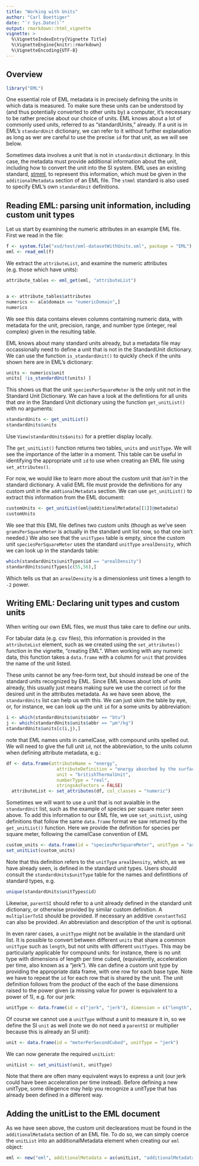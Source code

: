 ```yaml
---
title: "Working with Units"
author: "Carl Boettiger"
date: "`r Sys.Date()`"
output: rmarkdown::html_vignette
vignette: >
  %\VignetteIndexEntry{Vignette Title}
  %\VignetteEngine{knitr::rmarkdown}
  %\VignetteEncoding{UTF-8}
---
```


## Overview

```r
library("EML")
```

One essential role of EML metadata is in precisely defining the units in which data is measured. To make sure these units can be understood by (and thus potentially converted to other units by) a computer, it's necessary to be rather precise about our choice of units.  EML knows about a lot of commonly used units, referred to as "standardUnits," already.  If a unit is in EML's `standardUnit` dictionary, we can refer to it without further explanation as long as wer are careful to use the precise `id` for that unit, as we will see below.

Sometimes data involves a unit that is not in `standardUnit` dictionary.  In this case, the metadata must provide additional information about the unit, including how to convert the unit into the SI system.  EML uses an existing standard, [stmml](), to represent this information, which must be given in the `additionalMetadata` section of an EML file.  The `stmml` standard is also used to specify EML's own `standardUnit` definitions.



## Reading EML: parsing unit information, including custom unit types


Let us start by examining the numeric attributes in an example EML file.  First we read in the file:


```r
f <- system.file("xsd/test/eml-datasetWithUnits.xml", package = "EML")
eml <- read_eml(f)
```

We extract the `attributeList`, and examine the numeric attributes (e.g. those which have units): 

```r
attribute_tables <- eml_get(eml, "attributeList")


a <- attribute_tables$attributes
numerics <- a[a$domain == "numericDomain",]
numerics
```

We see this data contains eleven columns containing numeric data, with metadata for the unit, precision, range, and number type (integer, real complex) given in the resulting table.  

EML knows about many standard units already, but a metadata file may occassionally need to define a unit that is not in the StandardUnit dictionary.  We can use the function `is_standardUnit()` to quickly check if the units shown here are in EML's dictionary:


```r
units <- numerics$unit
units[ !is_standardUnit(units) ]
```

This shows us that the unit `speciesPerSquareMeter` is the only unit not in the Standard Unit Dictionary.  We can have a look at the definitions for all units that *are* in the Standard Unit dictionary using the function `get_unitList()` with no arguments:

```r
standardUnits <- get_unitList()
standardUnits$units
```

Use `View(standardUnits$units)` for a prettier display locally.

The `get_unitList()` function returns two tables, `units` and `unitType`.  We will see the importance of the latter in a moment.  This table can be useful in identifying the appropriate unit `id` to use when creating an EML file using `set_attributes()`.  

For now, we would like to learn more about the custom unit that *isn't* in the standard dictionary.  A valid EML file must provide the definitions for any custom unit in the `addtionalMetadata` section.  We can use `get_unitList()` to extract this information from the EML document:


```r
customUnits <- get_unitList(eml@additionalMetadata[[1]]@metadata)
customUnits
```


We see that this EML file defines two custom units (though as we've seen `gramsPerSquareMeter` is actually in the standard unit list now, so that one isn't needed.)  We also see that the `unitTypes` table is empty, since the custom unit `speciesPerSquareMeter` uses the standard `unitType` `arealDensity`, which we can look up in the standards table:

```r

which(standardUnits$unitTypes$id == "arealDensity")
standardUnits$unitTypes[c(55,56),]
```

Which tells us that an `arealDensity` is a dimensionless unit times a length to `-2` power.  


## Writing EML: Declaring unit types and custom units

When writing our own EML files, we must thus take care to define our units.  

For tabular data (e.g. csv files), this information is provided in the `attributeList` element, such as we created using the `set_attributes()` function in the vignette, "creating EML". When working with any numeric data, this function takes a `data.frame` with a column for `unit` that provides the name of the unit listed.  

These units cannot be any free-form text, but should instead be one of the standard units recognized by EML. Since EML knows about lots of units already, this usually just means making sure we use the correct `id` for the desired unit in the attributes metadata.  As we have seen above, the `standardUnits` list can help us with this. We can just skim the table by eye, or, for instance, we can look up the unit `id` for a some units by abbreviation:

```r
i <- which(standardUnits$units$abbr == "btu")
j <- which(standardUnits$units$abbr == "μm³/kg")
standardUnits$units[c(i,j),]
```

note that EML names units in camelCase, with compound units spelled out.  We will need to give the full unit `id`, not the abbreviation, to the units column when defining attribute metadata, e.g.:

```r
df <- data.frame(attributeName = "energy", 
                   attributeDefinition = "energy absorbed by the surface", 
                   unit = "britishThermalUnit", 
                   numberType = "real",
                   stringsAsFactors = FALSE)
  attributeList <- set_attributes(df, col_classes = "numeric")
```


Sometimes we will want to use a unit that is not avaialble in the `standardUnit` list, such as the example of species per square meter seen above.  To add this information to our EML file, we use `set_unitList`, using definitions that follow the same `data.frame` format we saw returned by the `get_unitList()` function.    Here we provide the definition for species per square meter, following the camelCase convention of EML

```r
custom_units <- data.frame(id = "speciesPerSquareMeter", unitType = "arealDensity", parentSI = "numberPerSquareMeter", multiplierToSI = 1, description = "number of species per square meter")
set_unitList(custom_units)
```


Note that this definition refers to the `unitType` `arealDensity`, which, as we have already seen, is defined in the standard unit types.  Users should consult the `standardUnits$unitType` table for the names and defintitions of standard types, e.g.

```r
unique(standardUnits$unitTypes$id)
```

Likewise, `parentSI` should refer to a unit already defined in the standard unit dictionary, or otherwise provided by similar custom definition. A
`multiplierToSI` should be provided.  If necessary an additive `constantToSI` can also be provided.  An abbreviation and description of the unit is optional. 

In even rarer cases, a `unitType` might not be available in the standard unit list. It is possible to convert between different `units` that share a common `unitType` such as `length`, but not units with different `unitTypes`.  This may be particularly applicable for compound units: for instance, there is no unit type with dimensions of length per time cubed, (equivalently, acceleration per time, also known as a "jerk").  We can define a custom unit type by providing the appropriate data frame, with one row for each base type.  Note we have to repeat the `id` for each row that is shared by the unit.  The unit definition follows from the product of the each of the base dimensions raised to the power given (a missing value for power is equivalent to a power of 1), e.g. for our jerk:

```r
unitType <- data.frame(id = c("jerk", "jerk"), dimension = c("length", "time"), power = c(1, -3) )
```

Of course we cannot use a `unitType` without a unit to measure it in, so we define the SI `unit` as well (note we do not need a `parentSI` or multiplier because this is already an SI unit): 

```r
unit <- data.frame(id = "meterPerSecondCubed", unitType = "jerk")
```

We can now generate the required `unitList`:

```r
unitList <- set_unitList(unit, unitType)
```

Note that there are often many equivalent ways to express a unit (our jerk could have been acceleration per time instead). Before defining a new unitType, some dilegence may help you recognize a unitType that has already been defined in a different way. 


## Adding the unitList to the EML document

As we have seen above, the custom unit declearations must be found in the `additionalMetadata` section of an EML file.  To do so, we can simply coerce the `unitList` into an additionalMetadata element when creating our `eml` object:

```r
eml <- new("eml", additionalMetadata = as(unitList, "additionalMetadata"))
```

<!--

------------



In principle the EML declaration includes all information necessary to define functions for converting beween different units of a common `unitType`.  

`udunits2` package

```r
library("udunits2")
```

-->
